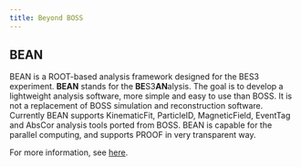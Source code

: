 ```yaml
---
title: Beyond BOSS
---
```


## BEAN

BEAN is a ROOT-based analysis framework designed for the BES3 experiment. **BEAN** stands for the **BE**S3**AN**alysis. The goal is to develop a lightweight analysis software, more simple and easy to use than BOSS. It is not a replacement of BOSS simulation and reconstruction software. Currently BEAN supports KinematicFit, ParticleID, MagneticField, EventTag and AbsCor analysis tools ported from BOSS. BEAN is capable for the parallel computing, and supports PROOF in very transparent way. <!-- cspell:ignore alysis -->

For more information, see [here](https://docbes3.ihep.ac.cn/~offlinesoftware/index.php/BEAN).
